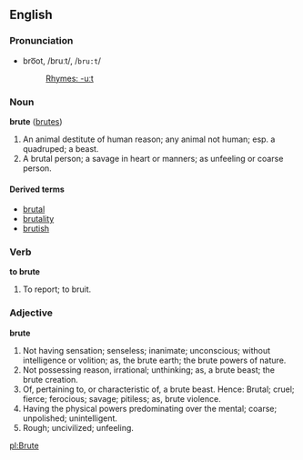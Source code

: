 ==English==

===Pronunciation===
*bro͞ot, /bruːt/, /<tt>bru:t</tt>/
*:[[Rhymes:English:-uːt|Rhymes: -uːt]]

===Noun===
'''brute''' ([[brutes]])

#An animal destitute of human reason; any animal not human; esp. a quadruped; a beast.
#A brutal person; a savage in heart or manners; as unfeeling or coarse person.

====Derived terms====
*[[brutal]]
*[[brutality]]
*[[brutish]]

===Verb===

'''to brute'''

#To report; to bruit.

===Adjective===

'''brute'''

#Not having sensation; senseless; inanimate; unconscious; without intelligence or volition; as, the brute earth; the brute powers of nature.
#Not possessing reason, irrational; unthinking; as, a brute beast; the brute creation.
#Of, pertaining to, or characteristic of, a brute beast. Hence: Brutal; cruel; fierce; ferocious; savage; pitiless; as, brute violence.
#Having the physical powers predominating over the mental; coarse; unpolished; unintelligent.
#Rough; uncivilized; unfeeling.

{{wikipedia}}
[[pl:Brute]]